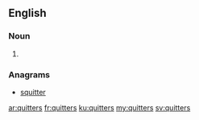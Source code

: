 ==English==

===Noun===
{{head|en}}

# {{plural of|quitter}}

===Anagrams===
* [[squitter#English|squitter]]

[[ar:quitters]]
[[fr:quitters]]
[[ku:quitters]]
[[my:quitters]]
[[sv:quitters]]